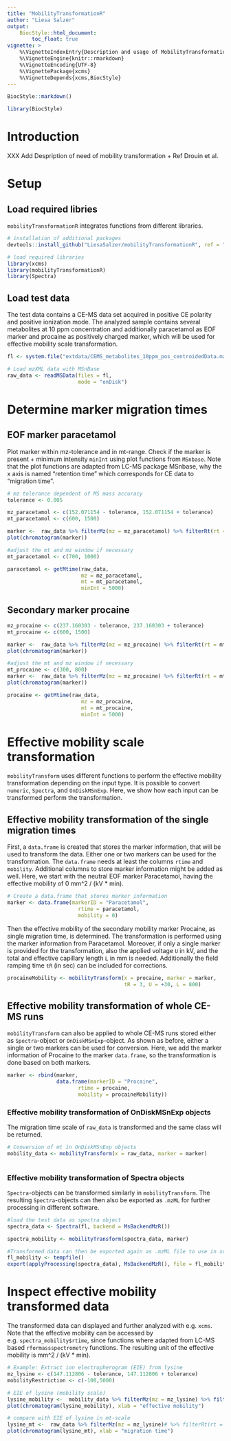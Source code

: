 ```yaml
---
title: "MobilityTransformationR"
author: "Liesa Salzer"
output:
    BiocStyle::html_document:
        toc_float: true
vignette: >
    %\VignetteIndexEntry{Description and usage of MobilityTransformationR}
    %\VignetteEngine{knitr::rmarkdown}
    %\VignetteEncoding{UTF-8}
    %\VignettePackage{xcms}
    %\VignetteDepends{xcms,BiocStyle}
---
```


```r
BiocStyle::markdown()
```

```r
library(BiocStyle)
```

# Introduction

XXX Add Despription of need of mobility transformation + Ref Drouin et al. 


# Setup

## Load required libries
<code>mobilityTransformationR</code> integrates functions from different libraries.

```r
# installation of additional packages
devtools::install_github("LiesaSalzer/mobilityTransformationR", ref = "devel") 

# load required libraries
library(xcms)
library(mobilityTransformationR)
library(Spectra)
```


## Load test data
The test data contains a CE-MS data set acquired in positive CE polarity and positive ionization mode. The analyzed sample contains several metabolites at 10 ppm concentration and additionally paracetamol as EOF marker and procaine as positively charged marker, which will be used for effective mobility scale transformation.

```r
fl <- system.file("extdata/CEMS_metabolites_10ppm_pos_centroidedData.mzML", package = "mobilityTransformationR")

# Load mzXML data with MSnBase
raw_data <- readMSData(files = fl,
                       mode = "onDisk")
```

# Determine marker migration times

## EOF marker paracetamol
Plot marker within mz-tolerance and in mt-range. Check if the marker is present + minimum intensity <code>minInt</code> using plot functions from <code>MSnbase</code>. 
Note that the plot functions are adapted from LC-MS package MSnbase, why the x axis is named "retention time" which corresponds for CE data to "migration time". 
```r
# mz tolerance dependent of MS mass accuracy 
tolerance <- 0.005

mz_paracetamol <- c(152.071154 - tolerance, 152.071154 + tolerance)
mt_paracetamol <- c(600, 1500)

marker <-  raw_data %>% filterMz(mz = mz_paracetamol) %>% filterRt(rt = mt_paracetamol)
plot(chromatogram(marker))

#adjust the mt and mz window if necessary
mt_paracetamol <- c(700, 1000)

paracetamol <- getMtime(raw_data,
                        mz = mz_paracetamol, 
                        mt = mt_paracetamol, 
                        minInt = 5000)

```

## Secondary marker procaine
```r
mz_procaine <- c(237.160303 - tolerance, 237.160303 + tolerance)
mt_procaine <- c(600, 1500)

marker <-  raw_data %>% filterMz(mz = mz_procaine) %>% filterRt(rt = mt_procaine)
plot(chromatogram(marker))

#adjust the mt and mz window if necessary
mt_procaine <- c(300, 800)
marker <-  raw_data %>% filterMz(mz = mz_procaine) %>% filterRt(rt = mt_procaine)
plot(chromatogram(marker))

procaine <- getMtime(raw_data,
                        mz = mz_procaine, 
                        mt = mt_procaine, 
                        minInt = 5000)

```

# Effective mobility scale transformation
<code>mobilityTransform</code> uses different functions to perform the effective
mobility transformation depending on the input type. It is possible to convert
<code>numeric</code>, <code>Spectra</code>, and <code>OnDiskMSnExp</code>. 
Here, we show how each input can be transformed perform the transformation.

## Effective mobility transformation of the single migration times
First, a <code>data.frame</code> is created that stores the marker information, 
that will be used to transform the data. Either one or two markers can be used 
for the transformation. The <code>data.frame</code> needs at least the columns
<code>rtime</code> and <code>mobility</code>. Additional columns to store marker 
information might be added as well.
Here, we start with the neutral EOF marker Paracetamol, having the effective 
mobility of 0 mm^2 / (kV * min).

```r
# Create a data.frame that stores marker information
marker <- data.frame(markerID = "Paracetamol",
                       rtime = paracetamol,
                       mobility = 0)
```


Then the effective mobility of the secondary mobility marker Procaine, as single 
migration time, is determined.
The transformation is performed using the marker information from Paracetamol. 
Moreover, if only a single marker is provided for the transformation, also the 
applied voltage <code>U</code> in kV, and the total and effective capillary 
length <code>L</code> in mm is needed. 
Additionally the field ramping time <code>tR</code> (in sec) can be included for
corrections. 

```r
procaineMobility <- mobilityTransform(x = procaine, marker = marker, 
                                      tR = 3, U = +30, L = 800)
```

## Effective mobility transformation of whole CE-MS runs

<code>mobilityTransform</code> can also be applied to whole CE-MS runs stored either as <code>Spectra</code>-object or <code>OnDiskMSnExp</code>-object.
As shown as before, either a single or two markers can be used for conversion. 
Here, we add the marker information of Procaine to the marker <code>data.frame</code>, so the transformation is done based on both markers.

```r
marker <- rbind(marker, 
                data.frame(markerID = "Procaine",
                       rtime = procaine,
                       mobility = procaineMobility))
```

### Effective mobility transformation of OnDiskMSnExp objects
The migration time scale of <code>raw_data</code> is transformed and the same class will be returned.
```r
# Conversion of mt in OnDiskMSnExp objects
mobility_data <- mobilityTransform(x = raw_data, marker = marker)
    
```

### Effective mobility transformation of Spectra objects
<code>Spectra</code>-objects can be transformed similarly in <code>mobilityTransform</code>. The resulting <code>Spectra</code>-objects can then also be exported as <code>.mzML</code> for further processing in different software.
```r
#load the test data as spectra object
spectra_data <- Spectra(fl, backend = MsBackendMzR())

spectra_mobility <- mobilityTransform(spectra_data, marker)

#Transformed data can then be exported again as .mzML file to use in xcms or other software
fl_mobility <- tempfile()
export(applyProcessing(spectra_data), MsBackendMzR(), file = fl_mobility)

```


# Inspect effective mobility transformed data 
The transformed data can displayed and further analyzed with  e.g. <code>xcms</code>. Note that the effective mobility can be accessed by e.g. <code>spectra_mobility$rtime</code>, since functions where adapted from LC-MS based <code>rformassspectrometry</code> functions.
The resulting unit of the effective mobility is mm^2 / (kV * min).

```r
# Example: Extract ion electropherogram (EIE) from lysine
mz_lysine <- c(147.112806 - tolerance, 147.112806 + tolerance)
mobilityRestriction <- c(-100,5000)

# EIE of lysine (mobility scale)
lysine_mobility <-  mobility_data %>% filterMz(mz = mz_lysine) %>% filterRt(rt = mobilityRestriction)
plot(chromatogram(lysine_mobility), xlab = "effective mobility")

# compare with EIE of lysine in mt-scale
lysine_mt <-  raw_data %>% filterMz(mz = mz_lysine)# %>% filterRt(rt = c(0))
plot(chromatogram(lysine_mt), xlab = "migration time")

```



